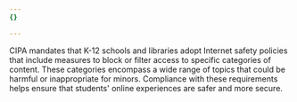 ```yaml
---
{}

---
```


CIPA mandates that K-12 schools and libraries adopt Internet safety policies that include measures to block or filter access to specific categories of content. These categories encompass a wide range of topics that could be harmful or inappropriate for minors. Compliance with these requirements helps ensure that students' online experiences are safer and more secure.
